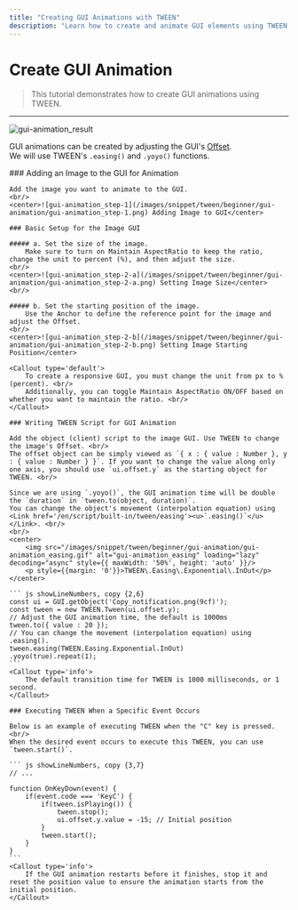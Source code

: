 ```yaml
---
title: "Creating GUI Animations with TWEEN"
description: "Learn how to create and animate GUI elements using TWEEN in your 3D applications."
---
```


# Create GUI Animation

> This tutorial demonstrates how to create GUI animations using TWEEN.

---

![gui-animation_result](/images/snippet/tween/beginner/gui-animation/gui-animation_result.gif)
<br/>

GUI animations can be created by adjusting the GUI's [Offset](/en/engine/operate/right/object/gui-transform#offset). 
<br/>We will use TWEEN's `.easing()` and `.yoyo()` functions.

<Steps>
    ### Adding an Image to the GUI for Animation

    Add the image you want to animate to the GUI.
    <br/>
    <center>![gui-animation_step-1](/images/snippet/tween/beginner/gui-animation/gui-animation_step-1.png) Adding Image to GUI</center>

    ### Basic Setup for the Image GUI
    
    ##### a. Set the size of the image.
        Make sure to turn on Maintain AspectRatio to keep the ratio, change the unit to percent (%), and then adjust the size.
    <br/>
    <center>![gui-animation_step-2-a](/images/snippet/tween/beginner/gui-animation/gui-animation_step-2-a.png) Setting Image Size</center>
    <br/>

    ##### b. Set the starting position of the image.
        Use the Anchor to define the reference point for the image and adjust the Offset.
    <br/>
    <center>![gui-animation_step-2-b](/images/snippet/tween/beginner/gui-animation/gui-animation_step-2-b.png) Setting Image Starting Position</center>

    <Callout type='default'>
        To create a responsive GUI, you must change the unit from px to % (percent). <br/>
        Additionally, you can toggle Maintain AspectRatio ON/OFF based on whether you want to maintain the ratio. <br/>
    </Callout>

    ### Writing TWEEN Script for GUI Animation

    Add the object (client) script to the image GUI. Use TWEEN to change the image's Offset. <br/>
    The offset object can be simply viewed as `{ x : { value : Number }, y : { value : Number } }`. If you want to change the value along only one axis, you should use `ui.offset.y` as the starting object for TWEEN. <br/>

    Since we are using `.yoyo()`, the GUI animation time will be double the `duration` in `tween.to(object, duration)`. 
    You can change the object's movement (interpolation equation) using <Link href='/en/script/built-in/tween/easing'><u>`.easing()`</u></Link>. <br/>
    <br/>
    <center>
        <img src="/images/snippet/tween/beginner/gui-animation/gui-animation_easing.gif" alt="gui-animation_easing" loading="lazy" decoding="async" style={{ maxWidth: '50%', height: 'auto' }}/>
        <p style={{margin: '0'}}>TWEEN\.Easing\.Exponential\.InOut</p>
    </center>

    ``` js showLineNumbers, copy {2,6}
    const ui = GUI.getObject('Copy_notification.png(9cf)');
    const tween = new TWEEN.Tween(ui.offset.y);
    // Adjust the GUI animation time, the default is 1000ms
    tween.to({ value : 20 });
    // You can change the movement (interpolation equation) using .easing().
    tween.easing(TWEEN.Easing.Exponential.InOut)
    .yoyo(true).repeat(1);
    ```
    <Callout type='info'>
        The default transition time for TWEEN is 1000 milliseconds, or 1 second.
    </Callout>

    ### Executing TWEEN When a Specific Event Occurs

    Below is an example of executing TWEEN when the "C" key is pressed. <br/>
    When the desired event occurs to execute this TWEEN, you can use `tween.start()`.

    ``` js showLineNumbers, copy {3,7}
    // ...

    function OnKeyDown(event) {
        if(event.code === 'KeyC') { 
            if(tween.isPlaying()) {
                tween.stop();
                ui.offset.y.value = -15; // Initial position
            }
            tween.start();
        }
    }
    ```
    <Callout type='info'>
        If the GUI animation restarts before it finishes, stop it and reset the position value to ensure the animation starts from the initial position.
    </Callout>
</Steps>
